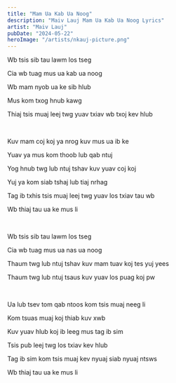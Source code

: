 ```yaml
---
title: "Mam Ua Kab Ua Noog"
description: "Maiv Lauj Mam Ua Kab Ua Noog Lyrics"
artist: "Maiv Lauj"
pubDate: "2024-05-22"
heroImage: "/artists/nkauj-picture.png"
---
```


Wb tsis sib tau lawm los tseg

Cia wb tuag mus ua kab ua noog

Wb mam nyob ua ke sib hlub

Mus kom txog hnub kawg

Thiaj tsis muaj leej twg yuav txiav wb txoj kev hlub

<br />

Kuv mam coj koj ya nrog kuv mus ua ib ke

Yuav ya mus kom thoob lub qab ntuj

Yog hnub twg lub ntuj tshav kuv yuav coj koj

Yuj ya kom siab tshaj lub tiaj nrhag

Tag ib txhis tsis muaj leej twg yuav los txiav tau wb

Wb thiaj tau ua ke mus li

<br />

Wb tsis sib tau lawm los tseg

Cia wb tuag mus ua nas ua noog

Thaum twg lub ntuj tshav kuv mam tuav koj tes yuj yees

Thaum twg lub ntuj tsaus kuv yuav los puag koj pw

<br />

Ua lub tsev tom qab ntoos kom tsis muaj neeg li

Kom tsuas muaj koj thiab kuv xwb

Kuv yuav hlub koj ib leeg mus tag ib sim

Tsis pub leej twg los txiav kev hlub

Tag ib sim kom tsis muaj kev nyuaj siab nyuaj ntsws

Wb thiaj tau ua ke mus li
